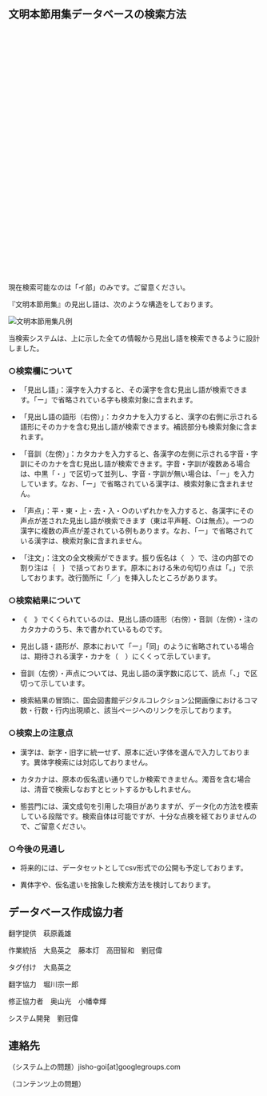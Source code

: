 
## 文明本節用集データベースの検索方法

<div className="alert alert-warning shadow-lg">
  <div>
    <svg xmlns="http://www.w3.org/2000/svg" className="stroke-current flex-shrink-0 h-6 w-6" fill="none" viewBox="0 0 24 24"><path strokeLinecap="round" strokeLinejoin="round" strokeWidth="2" d="M12 9v2m0 4h.01m-6.938 4h13.856c1.54 0 2.502-1.667 1.732-3L13.732 4c-.77-1.333-2.694-1.333-3.464 0L3.34 16c-.77 1.333.192 3 1.732 3z" /></svg>
    <span>現在検索可能なのは「イ部」のみです。ご留意ください。</span>
  </div>
</div>

『文明本節用集』の見出し語は、次のような構造をしております。

<img src="/images/bunmeibon_hanrei.png" alt="文明本節用集凡例" width={800} />

当検索システムは、上に示した全ての情報から見出し語を検索できるように設計しました。

### ○検索欄について

- 「見出し語」：漢字を入力すると、その漢字を含む見出し語が検索できます。「ー」で省略されている字も検索対象に含まれます。

- 「見出し語の語形（右傍）」：カタカナを入力すると、漢字の右側に示される語形にそのカナを含む見出し語が検索できます。補読部分も検索対象に含まれます。

- 「音訓（左傍）」：カタカナを入力すると、各漢字の左側に示される字音・字訓にそのカナを含む見出し語が検索できます。字音・字訓が複数ある場合は、中黒「・」で区切って並列し、字音・字訓が無い場合は、「ー」を入力しています。なお、「ー」で省略されている漢字は、検索対象に含まれません。

- 「声点」：平・東・上・去・入・○のいずれかを入力すると、各漢字にその声点が差された見出し語が検索できます（東は平声軽、○は無点）。一つの漢字に複数の声点が差されている例もあります。なお、「ー」で省略されている漢字は、検索対象に含まれません。

- 「注文」：注文の全文検索ができます。振り仮名は〈　〉で、注の内部での割り注は｛　｝で括っております。原本における朱の句切り点は「。」で示しております。改行箇所に「／」を挿入したところがあります。

### ○検索結果について

- 《　》でくくられているのは、見出し語の語形（右傍）・音訓（左傍）・注のカタカナのうち、朱で書かれているものです。

- 見出し語・語形が、原本において「ー」「同」のように省略されている場合は、期待される漢字・カナを（　）にくくって示しています。

- 音訓（左傍）・声点については、見出し語の漢字数に応じて、読点「、」で区切って示しています。

- 検索結果の冒頭に、国会図書館デジタルコレクション公開画像におけるコマ数・行数・行内出現順と、該当ページへのリンクを示しております。

### ○検索上の注意点

- 漢字は、新字・旧字に統一せず、原本に近い字体を選んで入力しております。異体字検索には対応しておりません。

- カタカナは、原本の仮名遣い通りでしか検索できません。濁音を含む場合は、清音で検索しなおすとヒットするかもしれません。

- 態芸門には、漢文成句を引用した項目がありますが、データ化の方法を模索している段階です。検索自体は可能ですが、十分な点検を経ておりませんので、ご留意ください。

### ○今後の見通し
- 将来的には、データセットとしてcsv形式での公開も予定しております。

- 異体字や、仮名遣いを捨象した検索方法を検討しております。

<div className="divider"></div>

<CcLicense />

<div className="divider"></div>

## データベース作成協力者

翻字提供　萩原義雄

作業統括　大島英之　藤本灯　高田智和　劉冠偉

タグ付け　大島英之

翻字協力　堀川宗一郎

修正協力者　奥山光　小幡幸輝

システム開発　劉冠偉

<div className="divider"></div>

<GeneralManual />

<div className="divider"></div>

## 連絡先

（システム上の問題）jisho-goi[at]googlegroups.com

（コンテンツ上の問題）